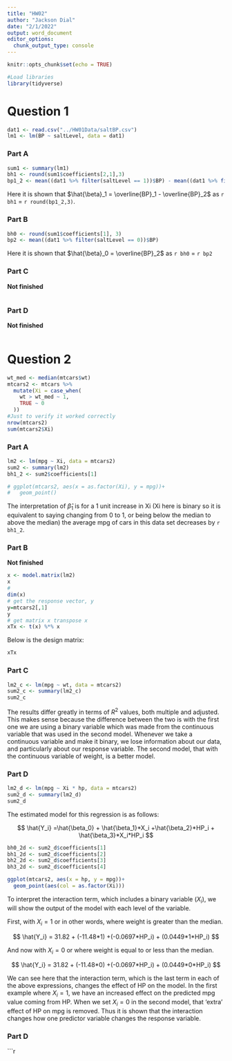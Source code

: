 ```yaml
---
title: "HW02"
author: "Jackson Dial"
date: "2/1/2022"
output: word_document
editor_options: 
  chunk_output_type: console
---
```


```r
knitr::opts_chunk$set(echo = TRUE)
```

```r
#Load libraries
library(tidyverse)
```

# Question 1

```r
dat1 <- read.csv("../HW01Data/saltBP.csv")
lm1 <- lm(BP ~ saltLevel, data = dat1)
```

### Part A

```r
sum1 <- summary(lm1)
bh1 <- round(sum1$coefficients[2,1],3)
bp1_2 <- mean((dat1 %>% filter(saltLevel == 1))$BP) - mean((dat1 %>% filter(saltLevel == 0))$BP)
```

Here it is shown that $\hat{\beta}_1 = \overline{BP}_1 - \overline{BP}_2$ as `r bh1` = `r round(bp1_2,3)`.

### Part B

```r
bh0 <- round(sum1$coefficients[1], 3)
bp2 <- mean((dat1 %>% filter(saltLevel == 0))$BP)
```

Here it is shown that $\hat{\beta}_0 = \overline{BP}_2$ as `r bh0` = `r bp2`

### Part C

__Not finished__


```r


```


### Part D

__Not finished__

```r


```


# Question 2

```r
wt_med <- median(mtcars$wt)
mtcars2 <- mtcars %>% 
  mutate(Xi = case_when(
    wt > wt_med ~ 1,
    TRUE ~ 0
  ))
#Just to verify it worked correctly
nrow(mtcars2)
sum(mtcars2$Xi)
```

### Part A

```r
lm2 <- lm(mpg ~ Xi, data = mtcars2)
sum2 <- summary(lm2)
bh1_2 <- sum2$coefficients[1]

# ggplot(mtcars2, aes(x = as.factor(Xi), y = mpg))+
#   geom_point()
```

The interpretation of $\hat{\beta}_1$ is for a 1 unit increase in Xi (Xi here is binary so it is equivalent to saying changing from 0 to 1, or being below the median to above the median) the average mpg of cars in this data set decreases by `r bh1_2`.

### Part B

__Not finished__

```r
x <- model.matrix(lm2)
x
#
dim(x)
# get the response vector, y
y=mtcars2[,1]
y
# get matrix x transpose x
xTx <- t(x) %*% x
```

Below is the design matrix:

```r
xTx
```

### Part C

```r
lm2_c <- lm(mpg ~ wt, data = mtcars2)
sum2_c <- summary(lm2_c)
sum2_c
```

The results differ greatly in terms of $R^2$ values, both multiple and adjusted. This makes sense because the difference between the two is with the first one we are using a binary variable which was made from the continuous variable that was used in the second model. Whenever we take a continuous variable and make it binary, we lose information about our data, and particularly about our response variable. The second model, that with the continuous variable of weight, is a better model.

### Part D

```r
lm2_d <- lm(mpg ~ Xi * hp, data = mtcars2)
sum2_d <- summary(lm2_d)
sum2_d
```

The estimated model for this regression is as follows:

$$
\hat{Y_i} =\hat{\beta_0} + \hat{\beta_1}*X_i +\hat{\beta_2}*HP_i + \hat{\beta_3}*X_i*HP_i
$$
```r
bh0_2d <- sum2_d$coefficients[1]
bh1_2d <- sum2_d$coefficients[2]
bh2_2d <- sum2_d$coefficients[3]
bh3_2d <- sum2_d$coefficients[4]

ggplot(mtcars2, aes(x = hp, y = mpg))+
  geom_point(aes(col = as.factor(Xi)))
```

To interpret the interaction term, which includes a binary variable ($X_i$), we will show the output of the model with each level of the variable.

First, with $X_i = 1$ or in other words, where weight is greater than the median.

$$
\hat{Y_i} = 31.82 + (-11.48*1) +(-0.0697*HP_i) + (0.0449*1*HP_i)
$$

And now with $X_i = 0$ or where weight is equal to or less than the median.

$$
\hat{Y_i} = 31.82 + (-11.48*0) +(-0.0697*HP_i) + (0.0449*0*HP_i)
$$

We can see here that the interaction term, which is the last term in each of the above expressions, changes the effect of HP on the model. In the first example where $X_i = 1$, we have an increased effect on the predicted mpg value coming from HP. When we set $X_i = 0$ in the second model, that 'extra' effect of HP on mpg is removed. Thus it is shown that the interaction changes how one predictor variable changes the response variable.

### Part D

```r




